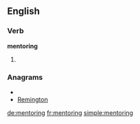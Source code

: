 ==English==
===Verb===
'''mentoring'''
# {{present participle of|[[mentor]]}}

===Anagrams===
* {{alphagram|egimnnort}}
* [[Remington#English|Remington]]

[[de:mentoring]]
[[fr:mentoring]]
[[simple:mentoring]]